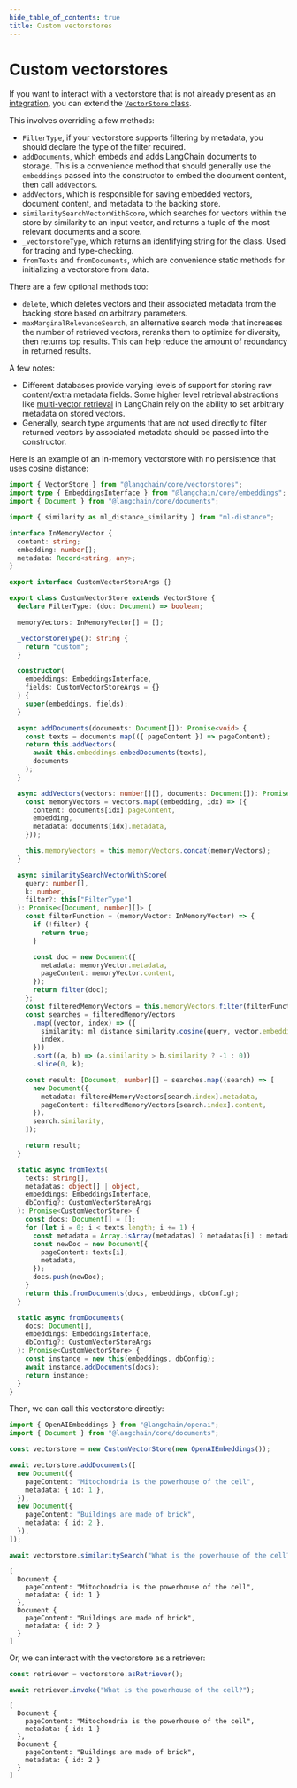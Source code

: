 ```yaml
---
hide_table_of_contents: true
title: Custom vectorstores
---
```


# Custom vectorstores

If you want to interact with a vectorstore that is not already present
as an [integration](../../../../../docs/integrations/vectorstores), you
can extend the [`VectorStore`
class](https://api.js.langchain.com/classes/langchain_core_vectorstores.VectorStore.html).

This involves overriding a few methods:

- `FilterType`, if your vectorstore supports filtering by metadata,
  you should declare the type of the filter required.
- `addDocuments`, which embeds and adds LangChain documents to
  storage. This is a convenience method that should generally use the
  `embeddings` passed into the constructor to embed the document
  content, then call `addVectors`.
- `addVectors`, which is responsible for saving embedded vectors,
  document content, and metadata to the backing store.
- `similaritySearchVectorWithScore`, which searches for vectors within
  the store by similarity to an input vector, and returns a tuple of
  the most relevant documents and a score.
- `_vectorstoreType`, which returns an identifying string for the
  class. Used for tracing and type-checking.
- `fromTexts` and `fromDocuments`, which are convenience static
  methods for initializing a vectorstore from data.

There are a few optional methods too:

- `delete`, which deletes vectors and their associated metadata from
  the backing store based on arbitrary parameters.
- `maxMarginalRelevanceSearch`, an alternative search mode that
  increases the number of retrieved vectors, reranks them to optimize
  for diversity, then returns top results. This can help reduce the
  amount of redundancy in returned results.

A few notes:

- Different databases provide varying levels of support for storing
  raw content/extra metadata fields. Some higher level retrieval
  abstractions like [multi-vector
  retrieval](../../../../../docs/modules/data_connection/retrievers/multi-vector-retriever)
  in LangChain rely on the ability to set arbitrary metadata on stored
  vectors.
- Generally, search type arguments that are not used directly to
  filter returned vectors by associated metadata should be passed into
  the constructor.

Here is an example of an in-memory vectorstore with no persistence that
uses cosine distance:

```typescript
import { VectorStore } from "@langchain/core/vectorstores";
import type { EmbeddingsInterface } from "@langchain/core/embeddings";
import { Document } from "@langchain/core/documents";

import { similarity as ml_distance_similarity } from "ml-distance";

interface InMemoryVector {
  content: string;
  embedding: number[];
  metadata: Record<string, any>;
}

export interface CustomVectorStoreArgs {}

export class CustomVectorStore extends VectorStore {
  declare FilterType: (doc: Document) => boolean;

  memoryVectors: InMemoryVector[] = [];

  _vectorstoreType(): string {
    return "custom";
  }

  constructor(
    embeddings: EmbeddingsInterface,
    fields: CustomVectorStoreArgs = {}
  ) {
    super(embeddings, fields);
  }

  async addDocuments(documents: Document[]): Promise<void> {
    const texts = documents.map(({ pageContent }) => pageContent);
    return this.addVectors(
      await this.embeddings.embedDocuments(texts),
      documents
    );
  }

  async addVectors(vectors: number[][], documents: Document[]): Promise<void> {
    const memoryVectors = vectors.map((embedding, idx) => ({
      content: documents[idx].pageContent,
      embedding,
      metadata: documents[idx].metadata,
    }));

    this.memoryVectors = this.memoryVectors.concat(memoryVectors);
  }

  async similaritySearchVectorWithScore(
    query: number[],
    k: number,
    filter?: this["FilterType"]
  ): Promise<[Document, number][]> {
    const filterFunction = (memoryVector: InMemoryVector) => {
      if (!filter) {
        return true;
      }

      const doc = new Document({
        metadata: memoryVector.metadata,
        pageContent: memoryVector.content,
      });
      return filter(doc);
    };
    const filteredMemoryVectors = this.memoryVectors.filter(filterFunction);
    const searches = filteredMemoryVectors
      .map((vector, index) => ({
        similarity: ml_distance_similarity.cosine(query, vector.embedding),
        index,
      }))
      .sort((a, b) => (a.similarity > b.similarity ? -1 : 0))
      .slice(0, k);

    const result: [Document, number][] = searches.map((search) => [
      new Document({
        metadata: filteredMemoryVectors[search.index].metadata,
        pageContent: filteredMemoryVectors[search.index].content,
      }),
      search.similarity,
    ]);

    return result;
  }

  static async fromTexts(
    texts: string[],
    metadatas: object[] | object,
    embeddings: EmbeddingsInterface,
    dbConfig?: CustomVectorStoreArgs
  ): Promise<CustomVectorStore> {
    const docs: Document[] = [];
    for (let i = 0; i < texts.length; i += 1) {
      const metadata = Array.isArray(metadatas) ? metadatas[i] : metadatas;
      const newDoc = new Document({
        pageContent: texts[i],
        metadata,
      });
      docs.push(newDoc);
    }
    return this.fromDocuments(docs, embeddings, dbConfig);
  }

  static async fromDocuments(
    docs: Document[],
    embeddings: EmbeddingsInterface,
    dbConfig?: CustomVectorStoreArgs
  ): Promise<CustomVectorStore> {
    const instance = new this(embeddings, dbConfig);
    await instance.addDocuments(docs);
    return instance;
  }
}
```

Then, we can call this vectorstore directly:

```typescript
import { OpenAIEmbeddings } from "@langchain/openai";
import { Document } from "@langchain/core/documents";

const vectorstore = new CustomVectorStore(new OpenAIEmbeddings());

await vectorstore.addDocuments([
  new Document({
    pageContent: "Mitochondria is the powerhouse of the cell",
    metadata: { id: 1 },
  }),
  new Document({
    pageContent: "Buildings are made of brick",
    metadata: { id: 2 },
  }),
]);

await vectorstore.similaritySearch("What is the powerhouse of the cell?");
```

```text
[
  Document {
    pageContent: "Mitochondria is the powerhouse of the cell",
    metadata: { id: 1 }
  },
  Document {
    pageContent: "Buildings are made of brick",
    metadata: { id: 2 }
  }
]
```

Or, we can interact with the vectorstore as a retriever:

```typescript
const retriever = vectorstore.asRetriever();

await retriever.invoke("What is the powerhouse of the cell?");
```

```text
[
  Document {
    pageContent: "Mitochondria is the powerhouse of the cell",
    metadata: { id: 1 }
  },
  Document {
    pageContent: "Buildings are made of brick",
    metadata: { id: 2 }
  }
]
```
